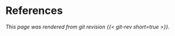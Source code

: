 # References {.unnumbered}

::: {#refs}
:::

*This page was rendered from git revision {{< git-rev short=true >}}.*
